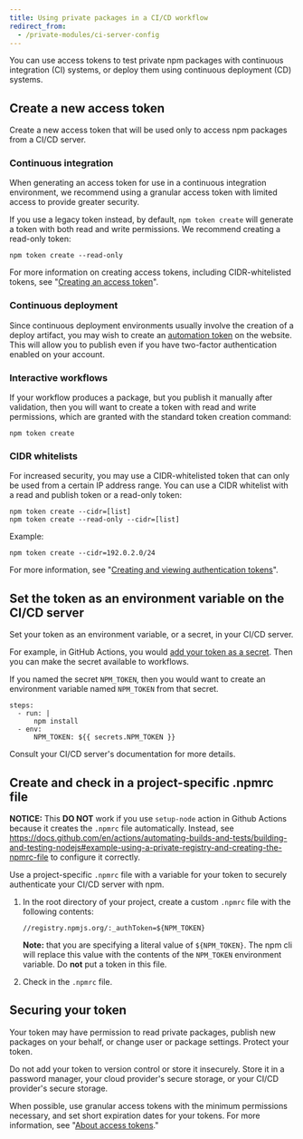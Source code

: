 ```yaml
---
title: Using private packages in a CI/CD workflow
redirect_from:
  - /private-modules/ci-server-config
---
```


You can use access tokens to test private npm packages with continuous integration (CI) systems, or deploy them using continuous deployment (CD) systems.

## Create a new access token

Create a new access token that will be used only to access npm packages from a CI/CD server.

### Continuous integration

When generating an access token for use in a continuous integration environment, we recommend using a granular access token with limited access to provide greater security.

If you use a legacy token instead, by default, `npm token create` will generate a token with both read and write permissions. We recommend creating a read-only token:

```
npm token create --read-only
```

For more information on creating access tokens, including CIDR-whitelisted tokens, see "[Creating an access token][create-token]".

### Continuous deployment

Since continuous deployment environments usually involve the creation of a deploy artifact, you may wish to create an [automation token][create-token] on the website. This will allow you to publish even if you have two-factor authentication enabled on your account.

### Interactive workflows

If your workflow produces a package, but you publish it manually after validation, then you will want to create a token with read and write permissions, which are granted with the standard token creation command:

```
npm token create
```

### CIDR whitelists

For increased security, you may use a CIDR-whitelisted token that can only be used from a certain IP address range. You can use a CIDR whitelist with a read and publish token or a read-only token:

```
npm token create --cidr=[list]
npm token create --read-only --cidr=[list]
```

Example:

```
npm token create --cidr=192.0.2.0/24
```

For more information, see "[Creating and viewing authentication tokens][create-token]".

## Set the token as an environment variable on the CI/CD server

Set your token as an environment variable, or a secret, in your CI/CD server.

For example, in GitHub Actions, you would [add your token as a secret](https://docs.github.com/en/actions/configuring-and-managing-workflows/creating-and-storing-encrypted-secrets). Then you can make the secret available to workflows.

If you named the secret `NPM_TOKEN`, then you would want to create an environment variable named `NPM_TOKEN` from that secret.

```
steps:
  - run: |
      npm install
  - env:
      NPM_TOKEN: ${{ secrets.NPM_TOKEN }}
```

Consult your CI/CD server's documentation for more details.

## Create and check in a project-specific .npmrc file

**NOTICE:** This **DO NOT** work if you use `setup-node` action in Github Actions because it creates the `.npmrc` file automatically. Instead, see https://docs.github.com/en/actions/automating-builds-and-tests/building-and-testing-nodejs#example-using-a-private-registry-and-creating-the-npmrc-file to configure it correctly.

Use a project-specific `.npmrc` file with a variable for your token to securely authenticate your CI/CD server with npm.

1. In the root directory of your project, create a custom `.npmrc` file with the following contents:

   ```
   //registry.npmjs.org/:_authToken=${NPM_TOKEN}
   ```

   **Note:** that you are specifying a literal value of `${NPM_TOKEN}`. The npm cli will replace this value with the contents of the `NPM_TOKEN` environment variable. Do **not** put a token in this file.

2. Check in the `.npmrc` file.

## Securing your token

Your token may have permission to read private packages, publish new packages on your behalf, or change user or package settings. Protect your token.

Do not add your token to version control or store it insecurely. Store it in a password manager, your cloud provider's secure storage, or your CI/CD provider's secure storage.

When possible, use granular access tokens with the minimum permissions necessary, and set short expiration dates for your tokens. For more information, see "[About access tokens][about-tokens]."

[create-token]: creating-and-viewing-access-tokens
[about-tokens]: about-access-tokens
